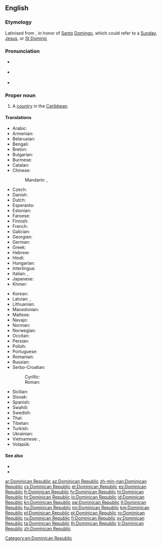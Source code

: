 ==English==
{{wikipedia}}

===Etymology===
Latinised from {{etyl|es|en}}, in honor of [[santo#Spanish|Santo]] [[domingo#Spanish|Domingo]], which could refer to a [[Sunday]], [[Jesus]], or [[w:Saint Dominic|St Dominic]]

===Pronunciation===
* {{a|UK}} {{IPA|/dɒmˌɪn.ɪ.kən ɹɪˈpʌb.lɪk/|lang=en}}
* {{a|US}} {{IPA|/doʊˌmɪn.ɪ.kən ɹəˈpʌb.lɪk/|lang=en}}
* {{audio|en-us-Dominican Republic.ogg|Audio (US)|lang=en}}

===Proper noun===
{{en-proper noun|head=[[Dominican]] [[republic|Republic]]}}

# A [[country]] in the [[Caribbean]].

====Translations====
{{trans-top|country in the Caribbean}}
* Arabic: {{t|ar|جُمْهُورِيَّة اَلدُّومِنِيكَان|f|tr=jumhuriyya d-duminikān}}
* Armenian: {{t|hy|Դոմինիկյան Հանրապետություն}}
* Belarusian: {{t|be|Дамініка́нская Рэспу́бліка|f}}
* Bengali: {{t|bn|ডোমিনিকান প্রজাতন্ত্র|sc=Beng}}
* Breton: {{t|br|Republik Dominikan}}
* Bulgarian: {{t|bg|Доминика́нска репу́блика|f}}
* Burmese: {{t|my|ဒိုမီနီကန်သမ္မတ}}
* Catalan: {{t+|ca|República Dominicana|f}}
* Chinese:
*: Mandarin: {{t+|cmn|多米尼加共和國|sc=Hani}}, {{t+|cmn|多米尼加共和国|tr=Duōmǐníjiā gònghéguó|sc=Hani}}
* Czech: {{t+|cs|Dominikánská republika|f}}
* Danish: {{t|da|Dominikanske Republik}}
* Dutch: {{t+|nl|Dominicaanse Republiek}}
* Esperanto: {{t+|eo|Domingo}}
* Estonian: {{t+|et|Dominikaani Vabariik}}
* Faroese: {{t|fo|Dominikalýðveldið|n}}
* Finnish: {{t+|fi|Dominikaaninen tasavalta}}
* French: {{t+|fr|République dominicaine}}
* Galician: {{t+|gl|República Dominicana|f}}
* Georgian: {{t|ka|დომინიკელთა რესპუბლიკა}}
* German: {{t+|de|Dominikanische Republik|f}}
* Greek: {{t+|el|Δομινικανή Δημοκρατία|f}}
* Hebrew: {{t|he|הרפובליקה הדומיניקנית|f|tr=ha-republika ha-dominikanit|sc=Hebr}}
* Hindi: {{t|hi|दोमिनिकन गणराज्य}}
* Hungarian: {{t+|hu|Dominikai Köztársaság}}
* Interlingua: {{t|ia|Republica Dominican}}
* Italian: {{t|it|Repubblica dominicana}}, {{qualifier|a correct translation}} {{t+|it|Repubblica Dominicana|f}}
* Japanese: {{t|ja|ドミニカ共和国|tr=Dominika kyōwakoku}}
* Khmer: {{t+|km|សាធារណរដ្ឋដូមីនីក|tr=sa thea rak nak roth dominik|sc=Khmr}}
{{trans-mid}}
* Korean: {{t|ko|^도미니카 공화국}}
* Latvian: {{t|lv|Dominikāna|f}}, {{t|lv|Dominikānas Republika|f}}
* Lithuanian: {{t+|lt|Dominikos Respublika|f}}
* Macedonian: {{t+|mk|Доминика́нска Република|f|sc=Cyrl}}
* Maltese: {{t|mt|Repubblika Dominikana|f|alt=ir-Repubblika Dominikana}}
* Navajo: {{t|nv|Domingo bikéyah}}
* Norman: {{t|nrf|Républyique Dominnicaine|f}}
* Norwegian: {{t|no|Den dominikanske republikk}}
* Occitan: {{t+|oc|Republica Dominicana|f}}
* Persian: {{t|fa|جمهوری دومینیکن|tr=jomhuri-ye dominikan}}
* Polish: {{t+|pl|Dominikana}}
* Portuguese: {{t+|pt|República Dominicana}}
* Romanian: {{t+|ro|Republica Dominicană|f}}
* Russian: {{t|ru|Доминика́нская Респу́блика|f}}
* Serbo-Croatian:
*: Cyrillic: {{t|sh|Доминиканска Република|f|sc=Cyrl}}
*: Roman: {{t+|sh|Dominikanska Republika|f}}
* Sicilian: {{t|scn|Ripùbbrica Duminicana|f}}
* Slovak: {{t|sk|Dominikánska republika|f}}
* Spanish: {{t+|es|República Dominicana}}
* Swahili: {{t+|sw|Jamhuri ya Dominika}}
* Swedish: {{t+|sv|Dominikanska republiken}}
* Thai: {{t+|th|สาธารณรัฐโดมินิกัน}}
* Tibetan: {{t|bo|ཌོ་མི་ནི་ཀན་སྤྱི་མཐུན་རྒྱལ་ཁབ|sc=Tibt}}
* Turkish: {{t+|tr|Dominik Cumhuriyeti}}
* Ukrainian: {{t+|uk|Домініка́нська Респу́бліка|f}}
* Vietnamese: {{t|vi|Cộng hòa Đô-mi-ni-ca-na}}, {{t|vi|Đô-mi-ni-ca-na}}
* Volapük: {{t+|vo|Sandominän}}
{{trans-bottom}}

====See also====
* {{l|en|Santo Domingo}}
* {{list:countries of North America/en}}

[[Category:en:Dominican Republic]]

[[ar:Dominican Republic]]
[[az:Dominican Republic]]
[[zh-min-nan:Dominican Republic]]
[[cs:Dominican Republic]]
[[et:Dominican Republic]]
[[es:Dominican Republic]]
[[fr:Dominican Republic]]
[[fy:Dominican Republic]]
[[hi:Dominican Republic]]
[[hr:Dominican Republic]]
[[io:Dominican Republic]]
[[id:Dominican Republic]]
[[kn:Dominican Republic]]
[[sw:Dominican Republic]]
[[lt:Dominican Republic]]
[[hu:Dominican Republic]]
[[nn:Dominican Republic]]
[[km:Dominican Republic]]
[[pl:Dominican Republic]]
[[pt:Dominican Republic]]
[[ro:Dominican Republic]]
[[ru:Dominican Republic]]
[[fi:Dominican Republic]]
[[sv:Dominican Republic]]
[[ta:Dominican Republic]]
[[th:Dominican Republic]]
[[tr:Dominican Republic]]
[[zh:Dominican Republic]]